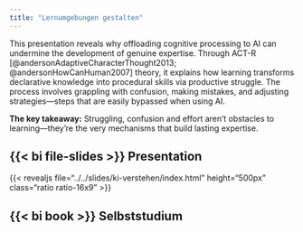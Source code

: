 ```yaml
---
title: "Lernumgebungen gestalten"
---
```


This presentation reveals why offloading cognitive processing to AI can undermine the development of genuine expertise. Through ACT-R [@andersonAdaptiveCharacterThought2013; @andersonHowCanHuman2007] theory, it explains how learning transforms declarative knowledge into procedural skills via productive struggle. The process involves grappling with confusion, making mistakes, and adjusting strategies—steps that are easily bypassed when using AI.

**The key takeaway:** Struggling, confusion and effort aren't obstacles to learning---they're the very mechanisms that
  build lasting expertise.



## {{< bi file-slides >}} Presentation

{{< revealjs file="../../slides/ki-verstehen/index.html" height="500px" class="ratio ratio-16x9" >}}


<!-- <br> <br> -->


## {{< bi book >}} Selbststudium

